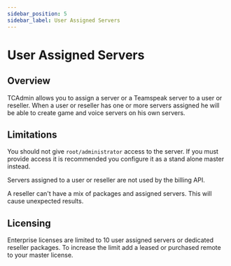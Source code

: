 ```yaml
---
sidebar_position: 5
sidebar_label: User Assigned Servers
---
```


# User Assigned Servers

## Overview

TCAdmin allows you to assign a server or a Teamspeak server to a user or reseller. When a user or reseller has one or more servers assigned he will be able to create game and voice servers on his own servers.

## Limitations

You should not give `root/administrator` access to the server. If you must provide access it is recommended you configure it as a stand alone master instead.

Servers assigned to a user or reseller are not used by the billing API.

A reseller can't have a mix of packages and assigned servers. This will cause unexpected results.

## Licensing

Enterprise licenses are limited to 10 user assigned servers or dedicated reseller packages. To increase the limit add a leased or purchased remote to your master license.